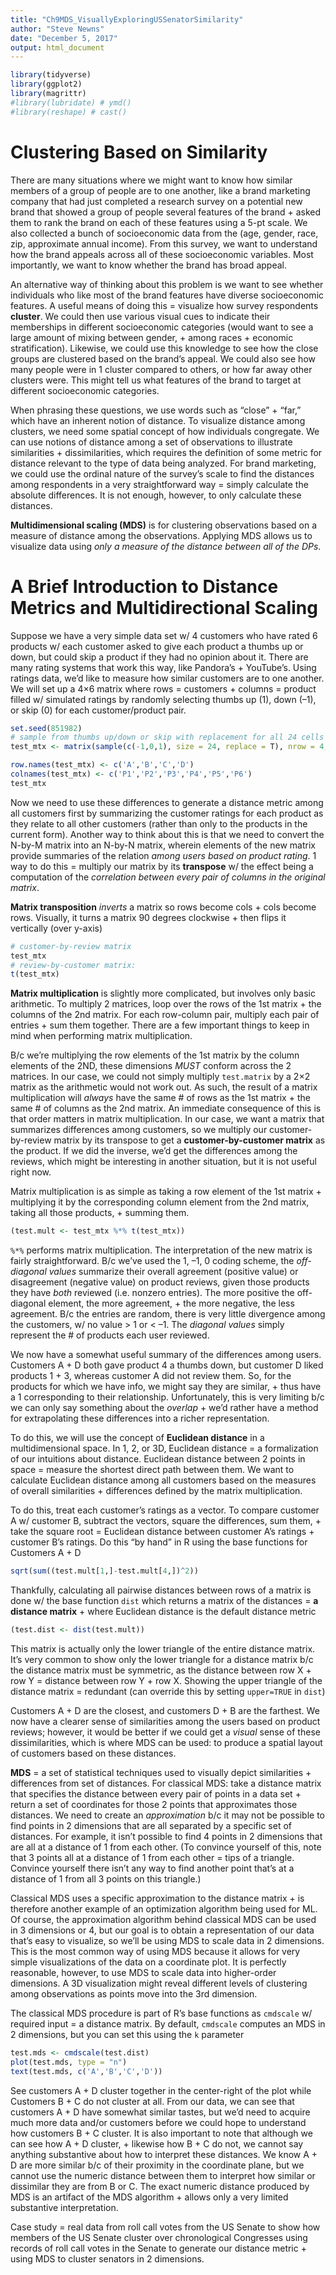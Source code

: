 ```yaml
---
title: "Ch9MDS_VisuallyExploringUSSenatorSimilarity"
author: "Steve Newns"
date: "December 5, 2017"
output: html_document
---
```


```r
library(tidyverse)
library(ggplot2)
library(magrittr)
#library(lubridate) # ymd()
#library(reshape) # cast()
```

# Clustering Based on Similarity

There are many situations where we might want to know how similar members of a group of people are to one another, like a brand marketing company that had just completed a research survey on a potential new brand that showed a group of people several features of the brand + asked them to rank the brand on each of these features using a 5-pt scale. We also collected a bunch of socioeconomic data from the  (age, gender, race, zip, approximate annual income). From this survey, we want to understand how the brand appeals across all of these socioeconomic variables. Most importantly, we want to know whether the brand has broad appeal. 

An alternative way of thinking about this problem is we want to see whether individuals who like most of the brand features have diverse socioeconomic features. A useful means of doing this = visualize how survey respondents **cluster**. We could then use various visual cues to indicate their memberships in different socioeconomic categories (would want to see a large amount of mixing between gender, + among races + economic stratification). Likewise, we could use this knowledge to see how the close groups are clustered based on the brand’s appeal. We could also see how many people were in 1 cluster compared to others, or how far away other clusters were. This might tell us what features of the brand to target at different socioeconomic categories. 

When phrasing these questions, we use words such as “close” + “far,” which have an inherent notion of distance. To
visualize distance among clusters, we need some spatial concept of how individuals congregate. We can use notions of
distance among a set of observations to illustrate similarities + dissimilarities, which requires the definition of some metric for distance relevant to the type of data being analyzed. For brand marketing, we could use the ordinal nature of the survey’s scale to find the distances among respondents in a very straightforward way = simply calculate the absolute differences. It is not enough, however, to only calculate these distances. 

**Multidimensional scaling (MDS)** is for clustering observations based on a measure of distance among the observations. Applying MDS allows us to visualize data using *only a measure of the distance between all of the DPs*. 

# A Brief Introduction to Distance Metrics and Multidirectional Scaling

Suppose we have a very simple data set w/ 4 customers who have rated 6 products w/ each customer asked to give each product a thumbs up or down, but could skip a product if they had no opinion about it. There are many rating systems that work this way, like Pandora’s + YouTube’s. Using ratings data, we'd like to measure how similar customers are to one another. We will set up a 4×6 matrix where rows = customers + columns = product filled w/ simulated ratings by randomly selecting thumbs up (1), down (–1), or skip (0) for each customer/product pair. 
```r
set.seed(851982)
# sample from thumbs up/down or skip with replacement for all 24 cells in matrix
test_mtx <- matrix(sample(c(-1,0,1), size = 24, replace = T), nrow = 4, ncol = 6)

row.names(test_mtx) <- c('A','B','C','D')
colnames(test_mtx) <- c('P1','P2','P3','P4','P5','P6')
test_mtx
```

Now we need to use these differences to generate a distance metric among all customers first by summarizing the customer ratings for each product as they relate to all other customers (rather than only to the products in the current form). Another way to think about this is that we need to convert the N-by-M matrix into an N-by-N matrix, wherein elements of the new matrix provide summaries of the relation *among users based on product rating*. 1 way to do this = multiply our matrix by its **transpose** w/ the effect being a computation of the *correlation between every pair of columns in the original matrix*.

**Matrix transposition** *inverts* a matrix so rows become cols + cols become rows. Visually, it turns a matrix 90 degrees clockwise + then flips it vertically (over y-axis)
```r
# customer-by-review matrix
test_mtx
# review-by-customer matrix:
t(test_mtx)
```

**Matrix multiplication** is slightly more complicated, but involves only basic arithmetic. To multiply 2 matrices, loop over the rows of the 1st matrix + the columns of the 2nd matrix. For each row-column pair, multiply each pair of entries + sum them together. There are a few important things to keep in mind when performing matrix multiplication. 

B/c we're multiplying the row elements of the 1st matrix by the column elements of the 2ND, these dimensions *MUST* conform across the 2 matrices. In our case, we could not simply multiply `test.matrix` by a 2×2 matrix as the arithmetic would not work out. As such, the result of a matrix multiplication will *always* have the same # of rows as the 1st matrix + the same # of columns as the 2nd matrix. An immediate consequence of this is that order matters in matrix multiplication. In our case, we want a matrix that summarizes differences among customers, so we multiply
our customer-by-review matrix by its transpose to get a **customer-by-customer matrix** as the product. If we did the inverse, we'd get the differences among the reviews, which might be interesting in another situation, but it is not useful right now.

Matrix multiplication is as simple as taking a row element of the 1st matrix + multiplying it by the corresponding column element from the 2nd matrix, taking all those products, + summing them.
```r
(test.mult <- test_mtx %*% t(test_mtx))
```

`%*%` performs matrix multiplication. The interpretation of the new matrix is fairly straightforward. B/c we've used the 1, –1, 0 coding scheme, the *off-diagonal values* summarize their overall agreement (positive value) or disagreement (negative value) on product reviews, given those products they have *both* reviewed (i.e. nonzero entries). The more positive the off-diagonal element, the more agreement, + the more negative, the less agreement. B/c the entries are random, there is very little divergence among the customers, w/ no value > 1 or < –1. The *diagonal values* simply represent the # of products each user reviewed.

We now have a somewhat useful summary of the differences among users. Customers A + D both gave product 4 a thumbs down, but customer D liked products 1 + 3, whereas customer A did not review them. So, for the products for which we have info, we might say they are similar, + thus have a 1 corresponding to their relationship. Unfortunately, this is very limiting b/c we can only say something about the *overlap* + we'd rather have a method for extrapolating these differences into a richer representation.

To do this, we will use the concept of **Euclidean distance** in a multidimensional space. In 1, 2, or 3D, Euclidean distance = a formalization of our intuitions about distance. Euclidean distance between 2 points in space = measure the shortest direct path between them. We want to calculate Euclidean distance among all customers based on the measures of overall similarities + differences defined by the matrix multiplication.

To do this, treat each customer’s ratings as a vector. To compare customer A w/ customer B, subtract the vectors, square the differences, sum them, + take the square root = Euclidean distance between customer A’s ratings + customer B’s ratings. Do this “by hand” in R using the base functions for Customers A + D
```r
sqrt(sum((test.mult[1,]-test.mult[4,])^2))
```

Thankfully, calculating all pairwise distances between rows of a matrix is done w/ the base function `dist` which returns a matrix of the distances = **a distance matrix** + where Euclidean distance is the default distance metric
```r
(test.dist <- dist(test.mult))
```

This matrix is actually only the lower triangle of the entire distance matrix. It's very common to show only the lower triangle for a distance matrix b/c the distance matrix must be symmetric, as the distance between row X + row Y = distance between row Y + row X. Showing the upper triangle of the distance matrix = redundant (can override this by setting `upper=TRUE` in `dist`)

Customers A + D are the closest, and customers D + B are the farthest. We now have a clearer sense of similarities among the users based on product reviews; however, it would be better if we could get a *visual* sense of these dissimilarities, which is where MDS can be used: to produce a spatial layout of customers based on these distances.

**MDS** = a set of statistical techniques used to visually depict similarities + differences from set of distances. For classical MDS: take a distance matrix that specifies the distance between every pair of points in a data set + return a set of coordinates for those 2 points that approximates those distances. We need to create an *approximation* b/c it may not be possible to find points in 2 dimensions that are all separated by a specific set of distances. For example, it isn’t possible to find 4 points in 2 dimensions that are all at a distance of 1 from each other. (To convince yourself of this, note that 3 points all at a distance of 1 from each other = tips of a triangle. Convince
yourself there isn’t any way to find another point that’s at a distance of 1 from all 3 points on this triangle.)

Classical MDS uses a specific approximation to the distance matrix + is therefore another example of an optimization algorithm being used for ML. Of course, the approximation algorithm behind classical MDS can be used in 3 dimensions or 4, but our goal is to obtain a representation of our data that’s easy to visualize, so we'll be using MDS to scale data in 2 dimensions. This is the most common way of using MDS because it allows for very simple visualizations of the data on a coordinate plot. It is perfectly reasonable, however, to use MDS to scale data into higher-order dimensions. A 3D visualization might reveal different levels of clustering among observations as points move into the 3rd dimension.

The classical MDS procedure is part of R’s base functions as `cmdscale` w/ required input = a distance matrix. By default, `cmdscale` computes an MDS in 2 dimensions, but you can set this using the `k` parameter
```r
test.mds <- cmdscale(test.dist)
plot(test.mds, type = "n")
text(test.mds, c('A','B','C','D'))
```

See customers A + D cluster together in the center-right of the plot while Customers B + C do not cluster at all. From our data, we can see that customers A + D have somewhat similar tastes, but we'd need to acquire much more data and/or customers before we could hope to understand how customers B + C cluster. It is also important to note that although we can see how A + D cluster, + likewise how B + C do not, we cannot say anything substantive about how to interpret these distances. We know A + D are more similar b/c of their proximity in the coordinate plane, but we cannot use the numeric distance between them to interpret how similar or dissimilar they are from B or C. The exact numeric distance produced by MDS is an artifact of the MDS algorithm + allows only a very limited substantive interpretation.

Case study = real data from roll call votes from the US Senate to show how members of the US Senate cluster over chronological Congresses using records of roll call votes in the Senate to generate our distance metric + using MDS to cluster senators in 2 dimensions.
